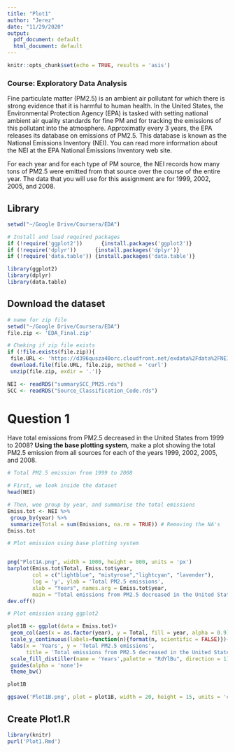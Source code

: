 ```yaml
---
title: "Plot1"
author: "Jerez"
date: "11/29/2020"
output:
  pdf_document: default
  html_document: default
---
```




```r
knitr::opts_chunk$set(echo = TRUE, results = 'asis')
```

### Course: Exploratory Data Analysis

Fine particulate matter (PM2.5) is an ambient air pollutant for which there is strong evidence that it is harmful to human health. In the United States, the Environmental Protection Agency (EPA) is tasked with setting national ambient air quality standards for fine PM and for tracking the emissions of this pollutant into the atmosphere. Approximatly every 3 years, the EPA releases its database on emissions of PM2.5. This database is known as the National Emissions Inventory (NEI). You can read more information about the NEI at the EPA National Emissions Inventory web site.

For each year and for each type of PM source, the NEI records how many tons of PM2.5 were emitted from that source over the course of the entire year. The data that you will use for this assignment are for 1999, 2002, 2005, and 2008.

## Library

```r
setwd("~/Google Drive/Coursera/EDA")

# Install and load required packages
if (!require('ggplot2'))      {install.packages('ggplot2')}
if (!require('dplyr'))      {install.packages('dplyr')}
if (!require('data.table')) {install.packages('data.table')}

library(ggplot2)
library(dplyr)
library(data.table)

````


## Download the dataset

```r
# name for zip file
setwd("~/Google Drive/Coursera/EDA")
file.zip <- 'EDA_Final.zip' 

# Cheking if zip file exists
if (!file.exists(file.zip)){
 file.URL <- 'https://d396qusza40orc.cloudfront.net/exdata%2Fdata%2FNEI_data.zip'
 download.file(file.URL, file.zip, method = 'curl')
 unzip(file.zip, exdir = '.')} 

NEI <- readRDS("summarySCC_PM25.rds")
SCC <- readRDS("Source_Classification_Code.rds")

`````

# Question 1

Have total emissions from PM2.5 decreased in the United States from 1999 to 2008? **Using the base plotting system**, make a plot showing the total PM2.5 emission from all sources for each of the years 1999, 2002, 2005, and 2008.

````r
# Total PM2.5 emission from 1999 to 2008

# First, we look inside the dataset
head(NEI)

# Then, wee group by year, and summarise the total emissions 
Emiss.tot <- NEI %>% 
 group_by(year) %>%
 summarize(Total = sum(Emissions, na.rm = TRUE)) # Removing the NA's
Emiss.tot

`````

```r
# Plot emission using base plotting system


png("Plot1A.png", width = 1000, height = 800, units = 'px')
barplot(Emiss.tot$Total, Emiss.tot$year, 
        col = c("lightblue", "mistyrose","lightcyan", "lavender"), 
        log = 'y', ylab = 'Total PM2.5 emissions',
        xlab = "Years", names.arg = Emiss.tot$year,
        main = "Total emissions from PM2.5 decreased in the United States")
dev.off()

# Plot emission using ggplot2

plot1B <- ggplot(data = Emiss.tot)+
 geom_col(aes(x = as.factor(year), y = Total, fill = year, alpha = 0.9))+
 scale_y_continuous(labels=function(n){format(n, scientific = FALSE)})+
 labs(x = 'Years', y = 'Total PM2.5 emissions', 
      title = 'Total emissions from PM2.5 decreased in the United States')+
 scale_fill_distiller(name = 'Years',palette = "RdYlBu", direction = 1)+
 guides(alpha = 'none')+
 theme_bw()

plot1B

ggsave('Plot1B.png', plot = plot1B, width = 20, height = 15, units = 'cm')

````

## Create Plot1.R


````r
library(knitr)
purl('Plot1.Rmd')
````